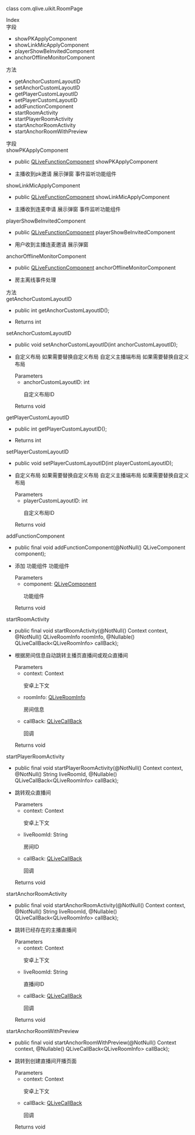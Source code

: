 <link rel="stylesheet" type="text/css" href="https://docs.qnsdk.com/styles/doc-v4-api.css" />
<div class="rtc-doc rtc-doc-page" id="rtc-doc">
<section class="rtc-doc-panel rtc-doc-describe rtc-doc-note">
                <p>class com.qlive.uikit.RoomPage</p>
                <p></p>
</section>
            <div class="rtc-doc-page-wrap">Index</div>
<section class="rtc-doc-panel">
        <div class="rtc-doc-page-title">字段</div>
        <ul class="rtc-doc-catalogue">
                <li><a onClick='document.location.replace(`${document.location.protocol}//${document.location.host}${document.location.pathname}${document.location.search}#showPKApplyComponent`)'>showPKApplyComponent</a></li>
                <li><a onClick='document.location.replace(`${document.location.protocol}//${document.location.host}${document.location.pathname}${document.location.search}#showLinkMicApplyComponent`)'>showLinkMicApplyComponent</a></li>
                <li><a onClick='document.location.replace(`${document.location.protocol}//${document.location.host}${document.location.pathname}${document.location.search}#playerShowBeInvitedComponent`)'>playerShowBeInvitedComponent</a></li>
                <li><a onClick='document.location.replace(`${document.location.protocol}//${document.location.host}${document.location.pathname}${document.location.search}#anchorOfflineMonitorComponent`)'>anchorOfflineMonitorComponent</a></li>
        </ul>
        <div class="rtc-doc-page-title">方法</div>
        <ul class="rtc-doc-catalogue">
                <li><a onClick='document.location.replace(`${document.location.protocol}//${document.location.host}${document.location.pathname}${document.location.search}#getAnchorCustomLayoutID`)'>getAnchorCustomLayoutID</a></li>
                <li><a onClick='document.location.replace(`${document.location.protocol}//${document.location.host}${document.location.pathname}${document.location.search}#setAnchorCustomLayoutID`)'>setAnchorCustomLayoutID</a></li>
                <li><a onClick='document.location.replace(`${document.location.protocol}//${document.location.host}${document.location.pathname}${document.location.search}#getPlayerCustomLayoutID`)'>getPlayerCustomLayoutID</a></li>
                <li><a onClick='document.location.replace(`${document.location.protocol}//${document.location.host}${document.location.pathname}${document.location.search}#setPlayerCustomLayoutID`)'>setPlayerCustomLayoutID</a></li>
                <li><a onClick='document.location.replace(`${document.location.protocol}//${document.location.host}${document.location.pathname}${document.location.search}#addFunctionComponent`)'>addFunctionComponent</a></li>
                <li><a onClick='document.location.replace(`${document.location.protocol}//${document.location.host}${document.location.pathname}${document.location.search}#startRoomActivity`)'>startRoomActivity</a></li>
                <li><a onClick='document.location.replace(`${document.location.protocol}//${document.location.host}${document.location.pathname}${document.location.search}#startPlayerRoomActivity`)'>startPlayerRoomActivity</a></li>
                <li><a onClick='document.location.replace(`${document.location.protocol}//${document.location.host}${document.location.pathname}${document.location.search}#startAnchorRoomActivity`)'>startAnchorRoomActivity</a></li>
                <li><a onClick='document.location.replace(`${document.location.protocol}//${document.location.host}${document.location.pathname}${document.location.search}#startAnchorRoomWithPreview`)'>startAnchorRoomWithPreview</a></li>
        </ul>
</section>
<div class="rtc-doc-page-wrap">字段</div>
<section class="rtc-doc-panel">
<div class="rtc-doc-page-title rtc-doc-antor" id="showPKApplyComponent">showPKApplyComponent</div>
<ul class="rtc-doc-page-container">
        <li class="rtc-doc-sign-signature">public <a href='https://developer.qiniu.com/lowcode/api/12107/QLiveFunctionComponent'>QLiveFunctionComponent</a> showPKApplyComponent</li>
    </li>
<li class="rtc-doc-page-description">
    <div class="rtc-doc-desc-wrap">
        <p>主播收到pk邀请 展示弹窗 事件监听功能组件</p>
    </div>
</li>
</ul>
</section>
<section class="rtc-doc-panel">
<div class="rtc-doc-page-title rtc-doc-antor" id="showLinkMicApplyComponent">showLinkMicApplyComponent</div>
<ul class="rtc-doc-page-container">
        <li class="rtc-doc-sign-signature">public <a href='https://developer.qiniu.com/lowcode/api/12107/QLiveFunctionComponent'>QLiveFunctionComponent</a> showLinkMicApplyComponent</li>
    </li>
<li class="rtc-doc-page-description">
    <div class="rtc-doc-desc-wrap">
        <p>主播收到连麦申请 展示弹窗 事件监听功能组件</p>
    </div>
</li>
</ul>
</section>
<section class="rtc-doc-panel">
<div class="rtc-doc-page-title rtc-doc-antor" id="playerShowBeInvitedComponent">playerShowBeInvitedComponent</div>
<ul class="rtc-doc-page-container">
        <li class="rtc-doc-sign-signature">public <a href='https://developer.qiniu.com/lowcode/api/12107/QLiveFunctionComponent'>QLiveFunctionComponent</a> playerShowBeInvitedComponent</li>
    </li>
<li class="rtc-doc-page-description">
    <div class="rtc-doc-desc-wrap">
        <p>用户收到主播连麦邀请 展示弹窗</p>
    </div>
</li>
</ul>
</section>
<section class="rtc-doc-panel">
<div class="rtc-doc-page-title rtc-doc-antor" id="anchorOfflineMonitorComponent">anchorOfflineMonitorComponent</div>
<ul class="rtc-doc-page-container">
        <li class="rtc-doc-sign-signature">public <a href='https://developer.qiniu.com/lowcode/api/12107/QLiveFunctionComponent'>QLiveFunctionComponent</a> anchorOfflineMonitorComponent</li>
    </li>
<li class="rtc-doc-page-description">
    <div class="rtc-doc-desc-wrap">
        <p>房主离线事件处理</p>
    </div>
</li>
</ul>
</section>
<div class="rtc-doc-page-wrap">方法</div>
<section class="rtc-doc-panel">
<div class="rtc-doc-page-title rtc-doc-antor" id="getAnchorCustomLayoutID">getAnchorCustomLayoutID</div>
<ul class="rtc-doc-page-container">
        <li class="rtc-doc-sign-signature">
public int getAnchorCustomLayoutID();</li>
    </li>
<li class="rtc-doc-page-description">
    <div class="rtc-doc-desc-wrap">
        <p></p>
    </div>
    <div class="rtc-doc-returns-title">Returns <span>int</span></div>
</li>
</ul>
</section>
<section class="rtc-doc-panel">
<div class="rtc-doc-page-title rtc-doc-antor" id="setAnchorCustomLayoutID">setAnchorCustomLayoutID</div>
<ul class="rtc-doc-page-container">
        <li class="rtc-doc-sign-signature">
public void setAnchorCustomLayoutID(int anchorCustomLayoutID);</li>
    </li>
<li class="rtc-doc-page-description">
    <div class="rtc-doc-desc-wrap">
        <p>自定义布局 如果需要替换自定义布局
 自定义主播端布局 如果需要替换自定义布局</p>
    </div>
<div class="rtc-doc-parameters-title">Parameters</div>
<ul class="rtc-doc-parameters">
    <li>
        <div>
            anchorCustomLayoutID: int
        </div>
                <p>自定义布局ID</p>
    </li>
</ul>
    <div class="rtc-doc-returns-title">Returns <span>void</span></div>
</li>
</ul>
</section>
<section class="rtc-doc-panel">
<div class="rtc-doc-page-title rtc-doc-antor" id="getPlayerCustomLayoutID">getPlayerCustomLayoutID</div>
<ul class="rtc-doc-page-container">
        <li class="rtc-doc-sign-signature">
public int getPlayerCustomLayoutID();</li>
    </li>
<li class="rtc-doc-page-description">
    <div class="rtc-doc-desc-wrap">
        <p></p>
    </div>
    <div class="rtc-doc-returns-title">Returns <span>int</span></div>
</li>
</ul>
</section>
<section class="rtc-doc-panel">
<div class="rtc-doc-page-title rtc-doc-antor" id="setPlayerCustomLayoutID">setPlayerCustomLayoutID</div>
<ul class="rtc-doc-page-container">
        <li class="rtc-doc-sign-signature">
public void setPlayerCustomLayoutID(int playerCustomLayoutID);</li>
    </li>
<li class="rtc-doc-page-description">
    <div class="rtc-doc-desc-wrap">
        <p>自定义布局 如果需要替换自定义布局
 自定义主播端布局 如果需要替换自定义布局</p>
    </div>
<div class="rtc-doc-parameters-title">Parameters</div>
<ul class="rtc-doc-parameters">
    <li>
        <div>
            playerCustomLayoutID: int
        </div>
                <p>自定义布局ID</p>
    </li>
</ul>
    <div class="rtc-doc-returns-title">Returns <span>void</span></div>
</li>
</ul>
</section>
<section class="rtc-doc-panel">
<div class="rtc-doc-page-title rtc-doc-antor" id="addFunctionComponent">addFunctionComponent</div>
<ul class="rtc-doc-page-container">
        <li class="rtc-doc-sign-signature">
public final void addFunctionComponent(@NotNull()
QLiveComponent component);</li>
    </li>
<li class="rtc-doc-page-description">
    <div class="rtc-doc-desc-wrap">
        <p>添加 功能组件
 功能组件</p>
    </div>
<div class="rtc-doc-parameters-title">Parameters</div>
<ul class="rtc-doc-parameters">
    <li>
        <div>
            component: <a href='https://developer.qiniu.com/lowcode/api/12108/QLiveComponent'>QLiveComponent</a>
        </div>
                <p>功能组件</p>
    </li>
</ul>
    <div class="rtc-doc-returns-title">Returns <span>void</span></div>
</li>
</ul>
</section>
<section class="rtc-doc-panel">
<div class="rtc-doc-page-title rtc-doc-antor" id="startRoomActivity">startRoomActivity</div>
<ul class="rtc-doc-page-container">
        <li class="rtc-doc-sign-signature">
public final void startRoomActivity(@NotNull()
Context context, @NotNull()
QLiveRoomInfo roomInfo, @Nullable()
QLiveCallBack&lt;QLiveRoomInfo&gt; callBack);</li>
    </li>
<li class="rtc-doc-page-description">
    <div class="rtc-doc-desc-wrap">
        <p>根据房间信息自动跳转主播页直播间或观众直播间</p>
    </div>
<div class="rtc-doc-parameters-title">Parameters</div>
<ul class="rtc-doc-parameters">
    <li>
        <div>
            context: Context
        </div>
                <p>安卓上下文</p>
    </li>
    <li>
        <div>
            roomInfo: <a href='https://developer.qiniu.com/lowcode/api/12061/QLiveRoomInfo'>QLiveRoomInfo</a>
        </div>
                <p>房间信息</p>
    </li>
    <li>
        <div>
            callBack: <a href='https://developer.qiniu.com/lowcode/api/12052/QLiveCallBack'>QLiveCallBack</a>
        </div>
                <p>回调</p>
    </li>
</ul>
    <div class="rtc-doc-returns-title">Returns <span>void</span></div>
</li>
</ul>
</section>
<section class="rtc-doc-panel">
<div class="rtc-doc-page-title rtc-doc-antor" id="startPlayerRoomActivity">startPlayerRoomActivity</div>
<ul class="rtc-doc-page-container">
        <li class="rtc-doc-sign-signature">
public final void startPlayerRoomActivity(@NotNull()
Context context, @NotNull()
String liveRoomId, @Nullable()
QLiveCallBack&lt;QLiveRoomInfo&gt; callBack);</li>
    </li>
<li class="rtc-doc-page-description">
    <div class="rtc-doc-desc-wrap">
        <p>跳转观众直播间</p>
    </div>
<div class="rtc-doc-parameters-title">Parameters</div>
<ul class="rtc-doc-parameters">
    <li>
        <div>
            context: Context
        </div>
                <p>安卓上下文</p>
    </li>
    <li>
        <div>
            liveRoomId: String
        </div>
                <p>房间ID</p>
    </li>
    <li>
        <div>
            callBack: <a href='https://developer.qiniu.com/lowcode/api/12052/QLiveCallBack'>QLiveCallBack</a>
        </div>
                <p>回调</p>
    </li>
</ul>
    <div class="rtc-doc-returns-title">Returns <span>void</span></div>
</li>
</ul>
</section>
<section class="rtc-doc-panel">
<div class="rtc-doc-page-title rtc-doc-antor" id="startAnchorRoomActivity">startAnchorRoomActivity</div>
<ul class="rtc-doc-page-container">
        <li class="rtc-doc-sign-signature">
public final void startAnchorRoomActivity(@NotNull()
Context context, @NotNull()
String liveRoomId, @Nullable()
QLiveCallBack&lt;QLiveRoomInfo&gt; callBack);</li>
    </li>
<li class="rtc-doc-page-description">
    <div class="rtc-doc-desc-wrap">
        <p>跳转已经存在的主播直播间</p>
    </div>
<div class="rtc-doc-parameters-title">Parameters</div>
<ul class="rtc-doc-parameters">
    <li>
        <div>
            context: Context
        </div>
                <p>安卓上下文</p>
    </li>
    <li>
        <div>
            liveRoomId: String
        </div>
                <p>直播间ID</p>
    </li>
    <li>
        <div>
            callBack: <a href='https://developer.qiniu.com/lowcode/api/12052/QLiveCallBack'>QLiveCallBack</a>
        </div>
                <p>回调</p>
    </li>
</ul>
    <div class="rtc-doc-returns-title">Returns <span>void</span></div>
</li>
</ul>
</section>
<section class="rtc-doc-panel">
<div class="rtc-doc-page-title rtc-doc-antor" id="startAnchorRoomWithPreview">startAnchorRoomWithPreview</div>
<ul class="rtc-doc-page-container">
        <li class="rtc-doc-sign-signature">
public final void startAnchorRoomWithPreview(@NotNull()
Context context, @Nullable()
QLiveCallBack&lt;QLiveRoomInfo&gt; callBack);</li>
    </li>
<li class="rtc-doc-page-description">
    <div class="rtc-doc-desc-wrap">
        <p>跳转到创建直播间开播页面</p>
    </div>
<div class="rtc-doc-parameters-title">Parameters</div>
<ul class="rtc-doc-parameters">
    <li>
        <div>
            context: Context
        </div>
                <p>安卓上下文</p>
    </li>
    <li>
        <div>
            callBack: <a href='https://developer.qiniu.com/lowcode/api/12052/QLiveCallBack'>QLiveCallBack</a>
        </div>
                <p>回调</p>
    </li>
</ul>
    <div class="rtc-doc-returns-title">Returns <span>void</span></div>
</li>
</ul>
</section>
</div>


